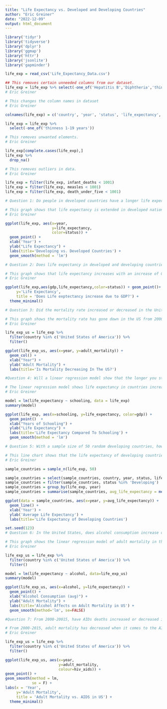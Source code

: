 ```yaml
---
title: "Life Expectancy vs. Developed and Developing Countries"
author: "Eric Greiner"
date: "2022-12-09"
output: html_document
---
```


```r
library('tidyr')
library('tidyverse')
library('dplyr')
library('ggmap')
library('httr')
library('jsonlite')
library('gapminder')

life_exp = read_csv('Life_Expectancy_Data.csv')

## This removes certain unneeded columns from our dataset.
life_exp = life_exp %>% select(-one_of('Hepatitis B','Diphtheria','thinness 1-19 years','thinness 5-9 years','Income composition of resources'))
# Eric Greiner
```

```r
# This changes the column names in dataset
# Eric Greiner

colnames(life_exp) = c('country', 'year', 'status', 'life_expectancy','adult_mortality', 'infant_deaths','alcohol','percentage_expenditure','measles','bmi','death_under_five','polio', 'total_expenditure','hiv_aids','gdp','population','thinness 1-19 years','schooling')

life_exp = life_exp %>% 
  select(-one_of('thinness 1-19 years'))

# This removes unwanted elements.
# Eric Greiner

life_exp[complete.cases(life_exp),]
life_exp %>%
  drop_na()

# This removes outliers in data.
# Eric Greiner

life_exp = filter(life_exp, infant_deaths < 1001)
life_exp = filter(life_exp, measles < 1001)
life_exp = filter(life_exp, death_under_five < 1001)

```

```r
# Question 1: Do people in developed countries have a longer life expectancy than people in developing countries? How many years is the gap that separates the two? 

# This graph shows that life expectancy is extended in developed nations compared to developing nations, there is approximately a ten year gap between the two.
# Eric Greiner

ggplot(life_exp, aes(x=year, 
                     y=life_expectancy,
                     color=status)) +
  geom_point() + 
  xlab('Year') +
  ylab("Life Expectancy") +
  labs(title='Developing vs. Developed Countries') +
  geom_smooth(method = 'lm')
```
```r
# Question 2: Does life expectancy in developed and developing countries increase or decrease while the GDP increases?

# This graph shows that life expectancy increases with an increase of GDP in both developing and developed countries.
# Eric Greiner

ggplot(life_exp,aes(gdp,life_expectancy,color=status)) + geom_point()+ labs(x = 'GDP',
     y='Life Expectancy',
     title = 'Does Life exptectancy increase due to GDP?') +
  theme_minimal()
```

```r
# Question 3: Did the mortality rate increased or decreased in the United States from the years 2000-2015?

# This graph shows the mortality rate has gone down in the US from 2000-2015, and dropped by a great deal after 2006.
# Eric Greiner

life_exp_us = life_exp %>%
  filter(country %in% c('United States of America')) %>%
  filter()

ggplot(life_exp_us, aes(x=year, y=adult_mortality)) +
  geom_col() +
  xlab("Year") +
  ylab("Adult Mortality") +
  labs(title='Is Mortality Decreasing In The US?')
```


```r
#Question 4: Will a linear regression model show that the longer you stay in school, the longer you can expect to live?

# The linear regression model shows life expectancy in countries increases with more schooling, compared with GDP. We've found that a person with a university degree can expect to live approximately a decade longer than a person with a high school diploma. 
# Eric Greiner

model = lm(life_expectancy ~ schooling, data = life_exp)
summary(model)

ggplot(life_exp, aes(x=schooling, y=life_expectancy, color=gdp)) +
  geom_point()  +
  xlab("Years of Schooling") +
  ylab("Life Expectancy") +
  labs(title='Life Expectancy Compared To Schooling') +
  geom_smooth(method = 'lm')
```


```r
# Question 5: With a sample size of 50 random developing countries, how has average life expectancy faired from 2000-2015 in developing countries?

# This line chart shows that the life expectancy of developing countries was on a downward trend prior to 2005, and then began an uptrend during the following decade.
# Eric Greiner

sample_countries = sample_n(life_exp, 50)

sample_countries = select(sample_countries, country, year, status, life_expectancy)
sample_countries = filter(sample_countries, status %in% 'Developing')
sample_countries = group_by(life_exp, year)
sample_countries = summarise(sample_countries, avg_life_expectancy = mean(life_expectancy))

ggplot(data = sample_countries, aes(x=year, y=avg_life_expectancy)) +
  geom_line() +
  xlab('Year') +
  ylab('Average Life Expectancy') +
  labs(title='Life Expectancy of Developing Countries')
```


```r
set.seed(123)
# Question 6: In the United States, does alcohol consumption increase or decrease the adult mortality rate?

# This graph shows the linear regression model of adult mortality in the United States compared to average alcohol consumption.As alcohol consumption goes up, adult mortality goes up with it.
# Eric Greiner

life_exp_us = life_exp %>%
  filter(country %in% c('United States of America')) %>%
  filter()

model = lm(life_expectancy ~ alcohol, data=life_exp_us)
summary(model)

ggplot(life_exp_us, aes(x=alcohol, y=life_expectancy)) +
  geom_point() +
  xlab("Alcohol Consumption (avg)") +
  ylab("Adult Mortality") +
  labs(title='Alcohol Affects on Adult Mortality in US') +
  geom_smooth(method='lm', se=FALSE)

```

```r
#Question 7: From 2000-20015, have AIDs deaths increased or decreased in the United States, compared to the adult mortality rate?

# From 2000-2015, adult mortality has decreased when it comes to the AIDS virus.This means less people are dying from AIDS in the United States.
# Eric Greiner

life_exp_us = life_exp %>%
  filter(country %in% c('United States of America')) %>%
  filter()

ggplot(life_exp_us, aes(x=year,
                        y=adult_mortality,
                        colour=hiv_aids)) +
geom_point() +
geom_smooth(method = lm,
            se = F) +
labs(x = 'Year',
     y='Adult Mortality',
     title = 'Adult Mortality vs. AIDS in US') +
  theme_minimal()

```
